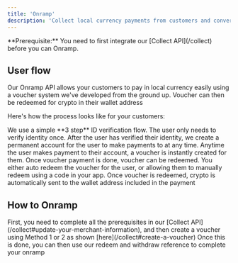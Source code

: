 ```yaml
---
title: 'Onramp'
description: 'Collect local currency payments from customers and convert to crypto'
---
```


<Info>
  **Prerequisite:** You need to first integrate our [Collect API](/collect) before you can Onramp.
</Info>

## User flow

Our Onramp API allows your customers to pay in local currency easily using a voucher system we've developed from the ground up. Voucher can then be redeemed for crypto in their wallet address

Here's how the process looks like for your customers:

<Steps>
  <Step title="User verifies identity">
    We use a simple **3 step** ID verification flow. The user only needs to
    verify identity once.
  </Step>
  <Step title="User account created">
    After the user has verified their identity, we create a permanent account
    for the user to make payments to at any time.
  </Step>
  <Step title="Create voucher">
    Anytime the user makes payment to their account, a voucher is instantly
    created for them.
  </Step>
  <Step title="Redeem voucher">
    Once voucher payment is done, voucher can be redeemed. You either auto
    redeem the voucher for the user, or allowing them to manually redeem using a
    code in your app.
  </Step>
  <Step title="Withdraw crypto">
    Once voucher is redeemed, crypto is automatically sent to the wallet address included in the payment
  </Step>
</Steps>

## How to Onramp

<Steps>
  <Step title="Create a voucher">
    First, you need to complete all the prerequisites in our [Collect API](/collect#update-your-merchant-information), and then create a voucher using Method 1 or 2 as shown [here](/collect#create-a-voucher)
  </Step>
  <Step title="Redeem and withdraw">
    Once this is done, you can then use our redeem and withdraw reference to complete your onramp
  </Step>
</Steps>
